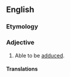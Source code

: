 ==English==

===Etymology===
{{suffix|en|adduce|able}}

===Adjective===
{{en-adj}}

# Able to be [[adduce]]d.

====Translations====
{{trans-see|adducible}}
